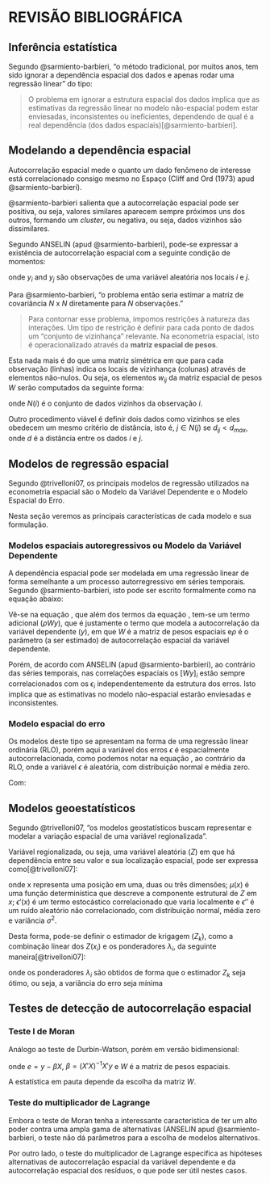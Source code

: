 # REVISÃO BIBLIOGRÁFICA

## Inferência estatística

Segundo @sarmiento-barbieri, "o método tradicional, por muitos anos, tem sido ignorar a dependência espacial dos dados e apenas rodar uma regressão linear" do tipo:

\begin{equation}
  \label{eq-OLS}
  Y = X\beta + \epsilon
\end{equation}

> O problema em ignorar a estrutura espacial dos dados implica que as estimativas da regressão linear no modelo não-espacial podem estar enviesadas, inconsistentes ou ineficientes, dependendo de qual é a real dependência (dos dados espaciais)[@sarmiento-barbieri].

## Modelando a dependência espacial

Autocorrelação espacial mede o quanto um dado fenômeno de interesse está correlacionado consigo mesmo no Espaço (Cliff and Ord (1973) apud @sarmiento-barbieri).

@sarmiento-barbieri salienta que a autocorrelação espacial pode ser positiva, ou seja, valores similares aparecem sempre próximos uns dos outros, formando um *cluster*, ou negativa, ou seja, dados vizinhos são dissimilares.

Segundo ANSELIN (apud @sarmiento-barbieri), pode-se expressar a existência de autocorrelação espacial com a seguinte condição de momentos:

\begin{equation}
  \label{eq-cov}
  Cov(y_i,y_j) \neq  0\ para\ i \neq  j
\end{equation}

onde $y_i$ and $y_j$ são observações de uma variável aleatória nos locais $i$ e $j$.

Para @sarmiento-barbieri, "o problema então seria estimar a matriz de covariância $N$ x $N$ diretamente para $N$ observações." 

> Para contornar esse problema, impomos restrições à natureza das interações. Um tipo de restrição é definir para cada ponto de dados um "conjunto de vizinhança" relevante. Na econometria espacial, isto é operacionalizado através da **matriz espacial de pesos**.

Esta nada mais é do que uma matriz simétrica em que para cada observação (linhas) indica os locais de vizinhança (colunas) através de elementos não-nulos. Ou seja, os elementos $w_{ij}$ da matriz espacial de pesos $W$ serão computados da seguinte forma:

\begin{equation}
  \label{eq-W}
  [w_{ij}] = \left\{\begin{matrix}
  1 & se & j \in N(i)\\ 
  0 & 
\end{matrix}\right.
\end{equation}

onde $N(i)$ é o conjunto de dados vizinhos da observação $i$.

Outro procedimento viável é definir dois dados como vizinhos se eles obedecem um mesmo critério de distância, isto é, $j \in N(j)$ se $d_{ij} < d_{max}$, onde $d$ é a distância entre os dados $i$ e $j$.

## Modelos de regressão espacial

Segundo @trivelloni07, os principais modelos de regressão utilizados na econometria espacial são o Modelo da Variável Dependente e o Modelo Espacial do Erro.

Nesta seção veremos as principais características de cada modelo e sua formulação.

### Modelos espaciais autoregressivos ou Modelo da Variável Dependente

A dependência espacial pode ser modelada em uma regressão linear  de forma semelhante a um processo autorregressivo em séries temporais. Segundo @sarmiento-barbieri, isto pode ser escrito formalmente como na equação abaixo:

\begin{equation}
  \label{eq-SAR}
  y = \rho Wy + X \beta + \epsilon
\end{equation}

Vê-se na equação \ref{eq-SAR}, que além dos termos da equação \ref{eq-OLS}, tem-se um termo adicional ($\rho Wy$), que é justamente o termo que modela a autocorrelação da variável dependente ($y$), em que $W$ é a matriz de pesos espaciais e$\rho$ é o parâmetro (a ser estimado) de autocorrelação espacial da variável dependente.

Porém, de acordo com ANSELIN (apud @sarmiento-barbieri), ao contrário das séries temporais, nas correlações espaciais os $[Wy]_i$ estão sempre correlacionados com os $\epsilon_i$ independentemente da estrutura dos erros. Isto implica que as estimativas no modelo não-espacial estarão enviesadas e inconsistentes.

### Modelo espacial do erro

Os modelos deste tipo se apresentam na forma de uma regressão linear ordinária (RLO), porém aqui a variável dos erros $\epsilon$ é espacialmente autocorrelacionada, como podemos notar na equação \ref{eq-SEM-error}, ao contrário da RLO, onde a variável $\epsilon$ é aleatória, com distribuição normal e média zero.

\begin{equation}
  \label{eq-SEM}
  y = X\beta + \epsilon
\end{equation}

Com: 

\begin{equation}
  \label{eq-SEM-error}
  \epsilon = \lambda W \epsilon + u
\end{equation}

## Modelos geoestatísticos

Segundo @trivelloni07, "os modelos geostatísticos buscam representar e modelar a variação espacial de uma variável regionalizada".

Variável regionalizada, ou seja, uma variável aleatória ($Z$) em que há dependência entre seu valor e sua localização espacial, pode ser expressa como[@trivelloni07]:

\begin{equation}
  \label{eq-regional}
  Z(x) = \mu(x) + \epsilon'(x) + \epsilon''
\end{equation}  

onde x representa uma posição em uma, duas ou três dimensões; $\mu(x)$ é uma função determinística que descreve a componente estrutural de $Z$ em $x$; $\epsilon'(x)$ é um termo estocástico correlacionado que varia localmente e $\epsilon''$ é um ruído aleatório não correlacionado, com distribuição normal, média zero e variância $\sigma^2$.

Desta forma, pode-se definir o estimador de krigagem ($Z_k$), como a combinação linear dos $Z(x_i)$ e os ponderadores $\lambda_i$, da seguinte maneira[@trivelloni07]:

\begin{equation}
  \label{eq-krigagem}
  Z_k = \sum{\lambda_i Z_i}
\end{equation} 

onde os ponderadores $\lambda_i$ são obtidos de forma que o estimador $Z_k$ seja ótimo, ou seja, a variância do erro seja mínima

## Testes de detecção de autocorrelação espacial

### Teste I de Moran

Análogo ao teste de Durbin-Watson, porém em versão bidimensional:

\begin{equation}
  \label{eq-moran}
  I = \frac{e'We}{e'e}
\end{equation}
onde $e = y - \beta X$, $\beta = ({X}'X)^{-1}X'y$ e $W$ é a matriz de pesos espaciais.

A estatística em pauta depende da escolha da matriz $W$.

### Teste do multiplicador de Lagrange

Embora o teste de Moran tenha a interessante característica de ter um alto poder contra uma ampla gama de alternativas (ANSELIN apud @sarmiento-barbieri, o teste não dá parâmetros para a escolha de modelos alternativos.

Por outro lado, o teste  do multiplicador de Lagrange especifica as hipóteses alternativas de autocorrelação espacial da variável dependente e da autocorrelação espacial dos resíduos, o que pode ser útil nestes casos.